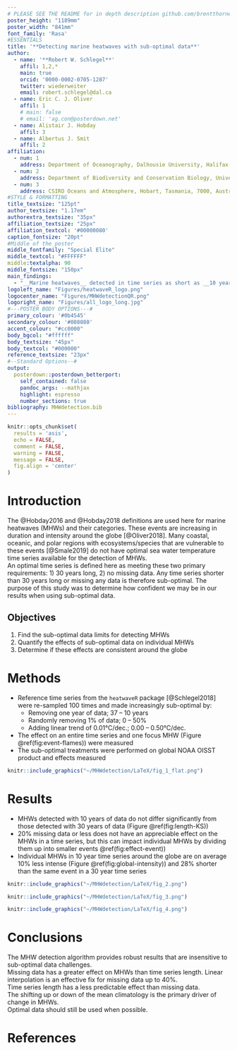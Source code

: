 ```yaml
---
# PLEASE SEE THE README for in depth description github.com/brentthorne/posterdown
poster_height: "1189mm"
poster_width: "841mm"
font_family: 'Rasa'
#ESSENTIALS
title: '**Detecting marine heatwaves with sub-optimal data**'
author:
  - name: '**Robert W. Schlegel**'
    affil: 1,2,*
    main: true
    orcid: '0000-0002-0705-1287'
    twitter: wiederweiter 
    email: robert.schlegel@dal.ca
  - name: Eric C. J. Oliver
    affil: 1
    # main: false
    # email: 'ag.con@posterdown.net'
  - name: Alistair J. Hobday
    affil: 3
  - name: Albertus J. Smit
    affil: 2
affiliation:
  - num: 1
    address: Department of Oceanography, Dalhousie University, Halifax, Nova Scotia, Canada
  - num: 2
    address: Department of Biodiversity and Conservation Biology, University of the Western Cape, Bellville, South Africa
  - num: 3
    address: CSIRO Oceans and Atmosphere, Hobart, Tasmania, 7000, Australia
#STYLE & FORMATTING
title_textsize: "125pt"
author_textsize: "1.17em"
authorextra_textsize: "35px"
affiliation_textsize: "25px"
affiliation_textcol: '#00000080'
caption_fontsize: "20pt"
#Middle of the poster
middle_fontfamily: "Special Elite"
middle_textcol: "#FFFFFF"
middle:textalpha: 90
middle_fontsize: "150px"
main_findings:
  - "__Marine heatwaves__ detected in time series as short as __10 years__ and __missing 20% data__ are comparable to those detected in __complete 30 year__ time series."
logoleft_name: "Figures/heatwaveR_logo.png"
logocenter_name: "Figures/MHWdetectionQR.png"
logoright_name: "Figures/all_logo_long.jpg"
#---POSTER BODY OPTIONS---#
primary_colour: '#0b4545'
secondary_colour: '#008080'
accent_colour: "#cc0000"
body_bgcol: "#ffffff"
body_textsize: "45px"
body_textcol: "#000000"
reference_textsize: "23px"
#--Standard Options--#
output: 
  posterdown::posterdown_betterport:
    self_contained: false
    pandoc_args: --mathjax
    highlight: espresso
    number_sections: true
bibliography: MHWdetection.bib
---
```


```r
knitr::opts_chunk$set(
  results = 'asis',
  echo = FALSE,
  comment = FALSE,
  warning = FALSE,
  message = FALSE,
  fig.align = 'center'
)
```

# Introduction

The @Hobday2016 and @Hobday2018 definitions are used here for marine heatwaves (MHWs) and their categories. These events are increasing in duration and intensity around the globe [@Oliver2018]. Many coastal, oceanic, and polar regions with ecosystems/species that are vulnerable to these events [@Smale2019] do not have optimal sea water temperature time series available for the detection of MHWs.   
An optimal time series is defined here as meeting these two primary requirements: 1) 30 years long, 2) no missing data. Any time series shorter than 30 years long or missing any data is therefore sub-optimal. The purpose of this study was to determine how confident we may be in our results when using sub-optimal data.
  
## Objectives

1. Find the sub-optimal data limits for detecting MHWs  
2. Quantify the effects of sub-optimal data on individual MHWs  
3. Determine if these effects are consistent around the globe  

# Methods

- Reference time series from the `heatwaveR` package [@Schlegel2018] were re-sampled 100 times and made increasingly sub-optimal by:
    - Removing one year of data; 37 -- 10 years
    - Randomly removing 1% of data; 0 -- 50% 
    - Adding linear trend of 0.01°C/dec.; 0.00 -- 0.50°C/dec.
- The effect on an entire time series and one focus MHW (Figure \@ref(fig:event-flames)) were measured
- The sub-optimal treatments were performed on global NOAA OISST product and effects measured

```r
knitr::include_graphics("~/MHWdetection/LaTeX/fig_1_flat.png")
```

# Results

- MHWs detected with 10 years of data do not differ significantly from those detected with 30 years of data (Figure \@ref(fig:length-KS))  
- 20% missing data or less does not have an appreciable effect on the MHWs in a time series, but this can impact individual MHWs by dividing them up into smaller events \@ref(fig:effect-event))  
- Individual MHWs in 10 year time series around the globe are on average 10% less intense (Figure \@ref(fig:global-intensity)) and 28% shorter than the same event in a 30 year time series  
<!-- - The shifting up or down of the mean climatology is the primary driver of change in individual events   -->
<!-- - The change in the count of events is caused by missing data   -->

```r
knitr::include_graphics("~/MHWdetection/LaTeX/fig_2.png")
```

```r
knitr::include_graphics("~/MHWdetection/LaTeX/fig_3.png")
```

```r
knitr::include_graphics("~/MHWdetection/LaTeX/fig_4.png")
```

<!-- ```{r, out.width='90%', fig.align='center', fig.cap='Map showing the trends in increasing or decreasing duration of MHWs as a time series is lengthened.'} -->
<!-- knitr::include_graphics("~/MHWdetection/LaTeX/fig_5.png") -->
<!-- ``` -->

# Conclusions

The MHW detection algorithm provides robust results that are insensitive to sub-optimal data challenges.  
Missing data has a greater effect on MHWs than time series length. Linear interpolation is an effective fix for missing data up to 40%.  
Time series length has a less predictable effect than missing data.  
The shifting up or down of the mean climatology is the primary driver of change in MHWs.  
Optimal data should still be used when possible.

# References
